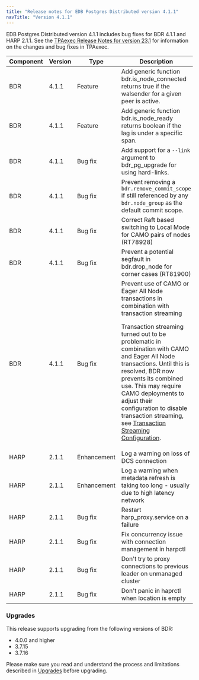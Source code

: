 ```yaml
---
title: "Release notes for EDB Postgres Distributed version 4.1.1"
navTitle: "Version 4.1.1"
---
```


EDB Postgres Distributed version 4.1.1 includes bug fixes for BDR 4.1.1 and HARP 2.1.1. See the [TPAexec Release Notes for version 23.1](https://techsupport.enterprisedb.com/customer_portal/sw/tpa/trunk/231/) for information on the changes and bug fixes in TPAexec.

| Component | Version |    Type     |                                                                                                                                                                                                                           Description                                                                                                                                                                                                                            |
| --------- | ------- | ----------- | ---------------------------------------------------------------------------------------------------------------------------------------------------------------------------------------------------------------------------------------------------------------------------------------------------------------------------------------------------------------------------------------------------------------------------------------------------------------- |
| BDR       | 4.1.1   | Feature     | Add generic function bdr.is_node_connected returns true if the walsender for a given peer is active.                                                                                                                                                                                                                                                                                                                                                             |
| BDR       | 4.1.1   | Feature     | Add generic function bdr.is_node_ready returns boolean if the lag is under a specific span.                                                                                                                                                                                                                                                                                                                                                                      |
| BDR       | 4.1.1   | Bug fix     | Add support for a `--link` argument to bdr_pg_upgrade for using hard-links.                                                                                                                                                                                                                                                                                                                                                                                      |
| BDR       | 4.1.1   | Bug fix     | Prevent removing a `bdr.remove_commit_scope` if still referenced by any `bdr.node_group` as the default commit scope.                                                                                                                                                                                                                                                                                                                                            |
| BDR       | 4.1.1   | Bug fix     | Correct Raft based switching to Local Mode for CAMO pairs of nodes (RT78928)                                                                                                                                                                                                                                                                                                                                                                                     |
| BDR       | 4.1.1   | Bug fix     | Prevent a potential segfault in bdr.drop_node for corner cases (RT81900)                                                                                                                                                                                                                                                                                                                                                                                         |
| BDR       | 4.1.1   | Bug fix     | Prevent use of CAMO or Eager All Node transactions in combination with transaction streaming <p>  Transaction streaming turned out to be problematic in combination with CAMO and Eager All Node transactions. Until this is resolved, BDR now prevents its combined use. This may require CAMO deployments to adjust their configuration to disable transaction streaming, see [Transaction Streaming Configuration](transaction-streaming#configuration). </p> |
| HARP      | 2.1.1   | Enhancement | Log a warning on loss of DCS connection                                                                                                                                                                                                                                                                                                                                                                                                                          |
| HARP      | 2.1.1   | Enhancement | Log a warning when metadata refresh is taking too long - usually due to high latency network                                                                                                                                                                                                                                                                                                                                                                     |
| HARP      | 2.1.1   | Bug fix     | Restart harp_proxy.service on a failure                                                                                                                                                                                                                                                                                                                                                                                                                          |
| HARP      | 2.1.1   | Bug fix     | Fix concurrency issue with connection management in harpctl                                                                                                                                                                                                                                                                                                                                                                                                      |
| HARP      | 2.1.1   | Bug fix     | Don't try to proxy connections to previous leader on unmanaged cluster                                                                                                                                                                                                                                                                                                                                                                                           |
| HARP      | 2.1.1   | Bug fix     | Don't panic in haprctl when location is empty                                                                                                                                                                                                                                                                                                                                                                                                                    |
        
### Upgrades

This release supports upgrading from the following versions of BDR:

-   4.0.0 and higher
-   3.7.15
-   3.7.16

Please make sure you read and understand the process and limitations described
in [Upgrades](/pgd/latest/upgrades/) before upgrading.